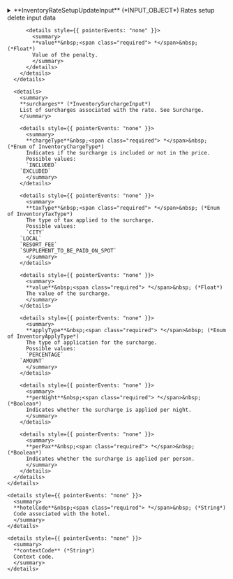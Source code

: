 
<details>
  <summary>
  **InventoryRateSetupUpdateInput** (*INPUT_OBJECT*)  
  Rates setup delete input data  
  </summary>
  
    <details style={{ pointerEvents: "none" }}>
      <summary>
      **clientCode**&nbsp;<span class="required"> *</span>&nbsp; (*String*)  
      Client code.  
      </summary>
    </details>

    <details style={{ pointerEvents: "none" }}>
      <summary>
      **supplierCode**&nbsp;<span class="required"> *</span>&nbsp; (*String*)  
      Travelgate Supplier/Channel code.  
      </summary>
    </details>

    <details>
      <summary>
      **rates**&nbsp;<span class="required"> *</span>&nbsp; (*RateUpdateInput*)  
      Rates input data. See RateUpdate.  
      </summary>
  
      <details style={{ pointerEvents: "none" }}>
        <summary>
        **code**&nbsp;<span class="required"> *</span>&nbsp; (*String*)  
        Code associated with the rate.  
        </summary>
      </details>

      <details style={{ pointerEvents: "none" }}>
        <summary>
        **baseRateCode** (*String*)  
        Base rate code of the rate.  
        </summary>
      </details>

      <details style={{ pointerEvents: "none" }}>
        <summary>
        **name** (*String*)  
        Name of the rate.  
        </summary>
      </details>

      <details style={{ pointerEvents: "none" }}>
        <summary>
        **active** (*Boolean*)  
        Indicates whether the rate is active.  
        </summary>
      </details>

      <details style={{ pointerEvents: "none" }}>
        <summary>
        **mealPlanIncluded** (*Int*)  
        Meal plan included in the rate.
        </summary>
      </details>

      <details>
        <summary>
        **agePolicies** (*AgePoliciesUpdateInput*)  
        Age policies associated with the rate. See AgePoliciesUpdate.  
        </summary>
  
        <details style={{ pointerEvents: "none" }}>
          <summary>
          **maxAgeInfants** (*Int*)  
          Maximum age for a baby, not inclusive.
          </summary>
        </details>

        <details style={{ pointerEvents: "none" }}>
          <summary>
          **freeInfants** (*Boolean*)  
          If true, babies are free of charge.  
          </summary>
        </details>

        <details style={{ pointerEvents: "none" }}>
          <summary>
          **maxAgeChildren** (*Int*)  
          Maximum age for a child, not inclusive.
          </summary>
        </details>

        <details style={{ pointerEvents: "none" }}>
          <summary>
          **freeChildren** (*Boolean*)  
          If true, children are free of charge.  
          </summary>
        </details>
      </details>

      <details>
        <summary>
        **paymentPolicies** (*PaymentPoliciesUpdateInput*)  
        Payment policies associated with the rate. See PaymentPoliciesUpdate.  
        </summary>
  
        <details style={{ pointerEvents: "none" }}>
          <summary>
          **currency** (*Currency*)  
          Currency of the payment. See Currency.  
          </summary>
        </details>

        <details style={{ pointerEvents: "none" }}>
          <summary>
          **commission** (*Float*)  
          Commission applied for all rooms in this rate, leave value 0 for net price. Only Informative.  
          </summary>
        </details>

        <details style={{ pointerEvents: "none" }}>
          <summary>
          **priceIsBinding** (*Boolean*)  
          Informs if the prices are binding price. Only Informative.  
          </summary>
        </details>

        <details>
          <summary>
          **acceptedPayments** (*AcceptedPaymentInput*)  
          Rate Accepted Payments, if not informed it is MerchantPay. See AcceptedPayment.  
          </summary>
  
          <details style={{ pointerEvents: "none" }}>
            <summary>
            **type**&nbsp;<span class="required"> *</span>&nbsp; (*Enum of PaymentType*)  
            
            Possible values:  
            `MERCHANT`  
          `DIRECT`  
          `CARD_BOOKING`  
          `CARD_CHECK_IN`  
            </summary>
          </details>

          <details style={{ pointerEvents: "none" }}>
            <summary>
            **cardTypes** (*Enum of PaymentCardType*)  
            
            Possible values:  
            `VI`  
          `AX`  
          `BC`  
          `CA`  
          `CB`  
          `CU`  
          `DS`  
          `DC`  
          `T`  
          `R`  
          `N`  
          `L`  
          `E`  
          `JC`  
          `TO`  
          `S`  
          `EC`  
          `EU`  
          `TP`  
          `OP`  
          `ER`  
          `XS`  
          `O`  
            </summary>
          </details>
        </details>
      </details>

      <details>
        <summary>
        **bookingRules** (*InventoryBookingRulesInput*)  
        Booking rules associated with the rate. See BookingRules.  
        </summary>
  
        <details>
          <summary>
          **bookingWindow** (*InventoryBookingWindowInput*)  
          Booking Dates for which the rate will be available. Do not send it if you want the rate available for all dates.  
          </summary>
  
          <details style={{ pointerEvents: "none" }}>
            <summary>
            **start**&nbsp;<span class="required"> *</span>&nbsp; (*DateTime*)  
            Start date of the booking window.  
            </summary>
          </details>

          <details style={{ pointerEvents: "none" }}>
            <summary>
            **end**&nbsp;<span class="required"> *</span>&nbsp; (*DateTime*)  
            End date of the booking window.  
            </summary>
          </details>
        </details>

        <details>
          <summary>
          **markets** (*InventoryMarketsInput*)  
          Markets included or excluded. Do not send if the rate is available for all markets. Only informative.  
          </summary>
  
          <details style={{ pointerEvents: "none" }}>
            <summary>
            **included** (*String*)  
            Included markets.  
            </summary>
          </details>

          <details style={{ pointerEvents: "none" }}>
            <summary>
            **excluded** (*String*)  
            Excluded markets.  
            </summary>
          </details>
        </details>

        <details style={{ pointerEvents: "none" }}>
          <summary>
          **rateRule** (*Enum of RatePlanType*)  
          "NoRatePlanType" indicates absence of a specific rate plan. "LargeFamily" and "PublicServant" denote rates tailored for those groups. "Negotiated" and "Package" signify negotiated rates and package deals, respectively. "CanaryResident" and "BalearicResident" are special rates for residents of the Canary Islands and the Balearic Islands, respectively. Lastly, "HoneyMoon" designates rates intended for honeymooners or couples celebrating their honeymoon.  
          Possible values:  
          `NO_RATE_PLAN_TYPE`  
        `LARGE_FAMILY`  
        `PUBLIC_SERVANT`  
        `NEGOTIATED`  
        `PACKAGE`  
        `CANARY_RESIDENT`  
        `BALEARIC_RESIDENT`  
        `HONEY_MOON`  
          </summary>
        </details>

        <details style={{ pointerEvents: "none" }}>
          <summary>
          **seniorRule** (*Enum of SeniorRate*)  
          "NoSeniorRate" indicates the absence of a senior rate. "SeniorRate_55", "SeniorRate_60", and "SeniorRate_65" denote rates applicable to individuals aged 55, 60, and 65, respectively. These rates are typically offered to seniors as a special discount or incentive.  
          Possible values:  
          `NO_SENIOR_RATE`  
        `SENIOR_RATE_55`  
        `SENIOR_RATE_60`  
        `SENIOR_RATE_65`  
          </summary>
        </details>
      </details>

      <details>
        <summary>
        **cancelPolicies** (*CancelPoliciesUpdateInput*)  
        Cancel policies associated with the rate. See CancelPoliciesUpdate.  
        </summary>
  
        <details>
          <summary>
          **baseCancelPolicy** (*InventoryCancelPolicyInput*)  
          Defines the base cancel policies. Only Informative. See CancelPolicy.  
          </summary>
  
          <details style={{ pointerEvents: "none" }}>
            <summary>
            **refundable**&nbsp;<span class="required"> *</span>&nbsp; (*Boolean*)  
            Indicates if the rate is refundable.  
            </summary>
          </details>

          <details>
            <summary>
            **cancelPenalties** (*InventoryCancelPenaltyInput*)  
            List of penalties applicable for the rate. See CancelPenalty.  
            </summary>
  
            <details style={{ pointerEvents: "none" }}>
              <summary>
              **daysBeforeArrival**&nbsp;<span class="required"> *</span>&nbsp; (*Int*)  
              Number of days prior to arrival day in which this Cancellation policy applies.
              </summary>
            </details>

            <details style={{ pointerEvents: "none" }}>
              <summary>
              **penaltyType**&nbsp;<span class="required"> *</span>&nbsp; (*Enum of PenaltyType*)  
              Penalty type. See PenaltyType.  
              Possible values:  
              `AMOUNT`  
            `NIGHTS`  
            `PERCENTAGE`  
              </summary>
            </details>

            <details style={{ pointerEvents: "none" }}>
              <summary>
              **value**&nbsp;<span class="required"> *</span>&nbsp; (*Float*)  
              Penalty value.  
              </summary>
            </details>
          </details>
        </details>

        <details>
          <summary>
          **cancelPoliciesByDate** (*InventoryCancelPolicyByDateInput*)  
          Defines a calendar of cancel policies. Only Informative. See CancelPolicyByDate.  
          </summary>
  
          <details style={{ pointerEvents: "none" }}>
            <summary>
            **start**&nbsp;<span class="required"> *</span>&nbsp; (*DateTime*)  
            Start date where the cancel policy must apply.  
            </summary>
          </details>

          <details style={{ pointerEvents: "none" }}>
            <summary>
            **end**&nbsp;<span class="required"> *</span>&nbsp; (*DateTime*)  
            End date where the cancel policy must apply.  
            </summary>
          </details>

          <details style={{ pointerEvents: "none" }}>
            <summary>
            **cancelPolicy**&nbsp;<span class="required"> *</span>&nbsp; (*undefined*)  
            Cancel policy. See CancelPolicy.  
            </summary>
          </details>
        </details>
      </details>

      <details>
        <summary>
        **amendPolicy** (*AmendPolicyUpdateInput*)  
        Amend policy associated with the rate. See AmendPolicyUpdate.  
        </summary>
  
        <details style={{ pointerEvents: "none" }}>
          <summary>
          **isAmendable** (*Boolean*)  
          Indicates whether the policy is amendable.  
          </summary>
        </details>

        <details>
          <summary>
          **amendPenalties** (*AmendPenaltyInput*)  
          List of amend penalties associated with the policy. See AmendPenalty.  
          </summary>
  
          <details style={{ pointerEvents: "none" }}>
            <summary>
            **daysBeforeArrival**&nbsp;<span class="required"> *</span>&nbsp; (*Int*)  
            Number of days before arrival.
            </summary>
          </details>

          <details style={{ pointerEvents: "none" }}>
            <summary>
            **penaltyType**&nbsp;<span class="required"> *</span>&nbsp; (*undefined*)  
            Type of penalty.
PenaltyType  
            </summary>
          </details>

          <details style={{ pointerEvents: "none" }}>
            <summary>
            **value**&nbsp;<span class="required"> *</span>&nbsp; (*Float*)  
            Value of the penalty.  
            </summary>
          </details>
        </details>
      </details>

      <details>
        <summary>
        **surcharges** (*InventorySurchargeInput*)  
        List of surcharges associated with the rate. See Surcharge.  
        </summary>
  
        <details style={{ pointerEvents: "none" }}>
          <summary>
          **chargeType**&nbsp;<span class="required"> *</span>&nbsp; (*Enum of InventoryChargeType*)  
          Indicates if the surcharge is included or not in the price.  
          Possible values:  
          `INCLUDED`  
        `EXCLUDED`  
          </summary>
        </details>

        <details style={{ pointerEvents: "none" }}>
          <summary>
          **taxType**&nbsp;<span class="required"> *</span>&nbsp; (*Enum of InventoryTaxType*)  
          The type of tax applied to the surcharge.  
          Possible values:  
          `CITY`  
        `LOCAL`  
        `RESORT_FEE`  
        `SUPPLEMENT_TO_BE_PAID_ON_SPOT`  
          </summary>
        </details>

        <details style={{ pointerEvents: "none" }}>
          <summary>
          **value**&nbsp;<span class="required"> *</span>&nbsp; (*Float*)  
          The value of the surcharge.  
          </summary>
        </details>

        <details style={{ pointerEvents: "none" }}>
          <summary>
          **applyType**&nbsp;<span class="required"> *</span>&nbsp; (*Enum of InventoryApplyType*)  
          The type of application for the surcharge.  
          Possible values:  
          `PERCENTAGE`  
        `AMOUNT`  
          </summary>
        </details>

        <details style={{ pointerEvents: "none" }}>
          <summary>
          **perNight**&nbsp;<span class="required"> *</span>&nbsp; (*Boolean*)  
          Indicates whether the surcharge is applied per night.  
          </summary>
        </details>

        <details style={{ pointerEvents: "none" }}>
          <summary>
          **perPax**&nbsp;<span class="required"> *</span>&nbsp; (*Boolean*)  
          Indicates whether the surcharge is applied per person.  
          </summary>
        </details>
      </details>
    </details>

    <details style={{ pointerEvents: "none" }}>
      <summary>
      **hotelCode**&nbsp;<span class="required"> *</span>&nbsp; (*String*)  
      Code associated with the hotel.  
      </summary>
    </details>

    <details style={{ pointerEvents: "none" }}>
      <summary>
      **contextCode** (*String*)  
      Context code.  
      </summary>
    </details>
  
</details>
